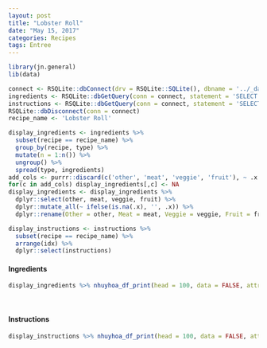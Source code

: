 ```yaml
---
layout: post
title: "Lobster Roll"
date: "May 15, 2017"
categories: Recipes
tags: Entree
---
```


```r
library(jn.general)
lib(data)

connect <- RSQLite::dbConnect(drv = RSQLite::SQLite(), dbname = '../_data/recipes.db')
ingredients <- RSQLite::dbGetQuery(conn = connect, statement = 'SELECT * FROM ingredients')
instructions <- RSQLite::dbGetQuery(conn = connect, statement = 'SELECT * FROM instructions')
RSQLite::dbDisconnect(conn = connect)
recipe_name <- 'Lobster Roll'

display_ingredients <- ingredients %>%
  subset(recipe == recipe_name) %>%
  group_by(recipe, type) %>%
  mutate(n = 1:n()) %>%
  ungroup() %>%
  spread(type, ingredients)
add_cols <- purrr::discard(c('other', 'meat', 'veggie', 'fruit'), ~ .x %in% colnames(display_ingredients))
for(c in add_cols) display_ingredients[,c] <- NA
display_ingredients <- display_ingredients %>%
  dplyr::select(other, meat, veggie, fruit) %>% 
  dplyr::mutate_all(~ ifelse(is.na(.x), '', .x)) %>%
  dplyr::rename(Other = other, Meat = meat, Veggie = veggie, Fruit = fruit)

display_instructions <- instructions %>%
  subset(recipe == recipe_name) %>%
  arrange(idx) %>%
  dplyr::select(instructions)
```






#### Ingredients

```r
display_ingredients %>% nhuyhoa_df_print(head = 100, data = FALSE, attribute = "class = \"presenttab\"")
```

<br>

#### Instructions

```r
display_instructions %>% nhuyhoa_df_print(head = 100, data = FALSE, attribute = "class = \"presenttabnoh\"")
```

